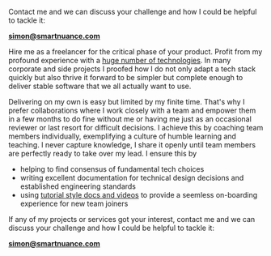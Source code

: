 
<SEO title="About" />

<HeroBanner />

<Container section>

Contact me and we can discuss your challenge and how I could be helpful to tackle it:

**simon@smartnuance.com**

</Container>

<Container section>
<TitleSection title="open source" subtitle="My current projects" center />
<Projects />
</Container>

<Container section>

<TitleSection title="for companies & startups" subtitle="Count on me" center />
<Services>
<Service title="Boost your product" icon="laptop-code">

Hire me as a freelancer for the critical phase of your product. Profit from my profound experience with a [huge number of technologies](/resume). In many corporate and side projects I proofed how I do not only adapt a tech stack quickly but also thrive it forward to be simpler but complete enough to deliver stable software that we all actually want to use.

</Service>
<Service title="Boost your team" icon="fighter-jet">

Delivering on my own is easy but limited by my finite time. That's why I prefer collaborations where I work closely with a team and empower them in a few months to do fine without me or having me just as an occasional reviewer or last resort for difficult decisions. I achieve this by coaching team members individually, exemplifying a culture of humble learning and teaching. I never capture knowledge, I share it openly until team members are perfectly ready to take over my lead. I ensure this by
- helping to find consensus of fundamental tech choices
- writing excellent documentation for technical design decisions and established engineering standards
- using [tutorial style docs and videos](/blog/flutter-admin-kit/) to provide a seemless on-boarding experience for new team joiners

</Service>
</Services>

</Container>

<Container section>

If any of my projects or services got your interest, contact me and we can discuss your challenge and how I could be helpful to tackle it:

**simon@smartnuance.com**

</Container>